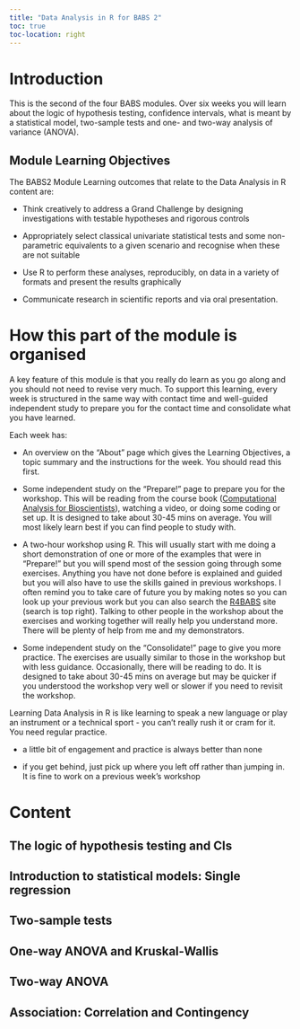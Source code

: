 ```yaml
---
title: "Data Analysis in R for BABS 2"
toc: true
toc-location: right
---
```




# Introduction

This is the second of the four BABS modules. Over six weeks you will learn about the logic of hypothesis testing, confidence intervals, what is meant by a statistical model, two-sample tests and one- and two-way analysis of variance (ANOVA).

## Module Learning Objectives

The BABS2 Module Learning outcomes that relate to the Data Analysis in R content are:

-   Think creatively to address a Grand Challenge by designing investigations with testable hypotheses and rigorous controls

-   Appropriately select classical univariate statistical tests and some non-parametric equivalents to a given scenario and recognise when these are not suitable

-   Use R to perform these analyses, reproducibly, on data in a variety of formats and present the results graphically

-   Communicate research in scientific reports and via oral presentation.

# How this part of the module is organised

A key feature of this module is that you really do learn as you go along and you should not need to revise very much. To support this learning, every week is structured in the same way with contact time and well-guided independent study to prepare you for the contact time and consolidate what you have learned. 

Each week has:

-   An overview on the "About" page which gives the Learning Objectives, a topic summary and the instructions for the week. You should read this first. 

-   Some independent study on the "Prepare!" page to prepare you for the workshop. This will be reading from the course book ([Computational Analysis for Bioscientists](https://3mmarand.github.io/comp4biosci/)),  watching a video, or doing some coding or set up. It is designed to take about 30-45 mins on average. You will most likely learn best if you can find people to study with. 

-   A two-hour workshop using R. This will usually start with me doing a short demonstration of one or more of the examples that were in "Prepare!" but you will spend most of the session going through some exercises. Anything you have not done before is explained and guided but you will also have to use the skills gained in previous workshops. I often remind you to take care of future you by making notes so you can look up your previous work but you can also search the [R4BABS](https://3mmarand.github.io/R4BABS/) site (search is top right). Talking to other people in the workshop about the exercises and working together will really help you understand more. There will be plenty of help from me and my demonstrators.

-   Some independent study on the "Consolidate!" page to give you more practice. The exercises are usually similar to those in the workshop but with less guidance. Occasionally, there will be reading to do. It is designed to take about 30-45 mins on average but may be quicker if you understood the workshop very well or slower if you need to revisit the workshop. 

Learning Data Analysis in R is like learning to speak a new language or play an instrument or a technical sport - you can't really rush it or cram for it. You need regular practice. 

-   a little bit of engagement and practice is always better than none

-   if you get behind, just pick up where you left off rather than jumping in. It is fine to work on a previous week's workshop

# Content

## The logic of hypothesis testing and CIs


##  Introduction to statistical models: Single regression


## Two-sample tests


## One-way ANOVA and Kruskal-Wallis


## Two-way ANOVA


## Association: Correlation and Contingency
